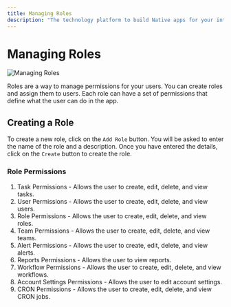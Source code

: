 ```yaml
---
title: Managing Roles
description: "The technology platform to build Native apps for your internal teams"
---
```


# Managing Roles

![Managing Roles](./images/manage-roles.png)

Roles are a way to manage permissions for your users. You can create roles and assign them to users. Each role can have a set of permissions that define what the user can do in the app.

## Creating a Role

To create a new role, click on the `Add Role` button. You will be asked to enter the name of the role and a description. Once you have entered the details, click on the `Create` button to create the role.

### Role Permissions

1. Task Permissions - Allows the user to create, edit, delete, and view tasks.
2. User Permissions - Allows the user to create, edit, delete, and view users.
3. Role Permissions - Allows the user to create, edit, delete, and view roles.
4. Team Permissions - Allows the user to create, edit, delete, and view teams.
5. Alert Permissions - Allows the user to create, edit, delete, and view alerts.
6. Reports Permissions - Allows the user to view reports.
7. Workflow Permissions - Allows the user to create, edit, delete, and view workflows.
8. Account Settings Permissions - Allows the user to edit account settings.
9. CRON Permissions - Allows the user to create, edit, delete, and view CRON jobs.

